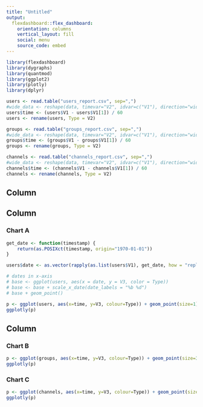 ```yaml
---
title: "Untitled"
output: 
  flexdashboard::flex_dashboard:
    orientation: columns
    vertical_layout: fill
    social: menu
    source_code: embed
---
```


```r
library(flexdashboard)
library(dygraphs)
library(quantmod)
library(ggplot2)
library(plotly)
library(dplyr)

users <- read.table("users_report.csv", sep=",")
#wide_data <- reshape(data, timevar="V2", idvar=c("V1"), direction="wide")
users$time <- (users$V1 - users$V1[1]) / 60
users <- rename(users, Type = V2)

groups <- read.table("groups_report.csv", sep=",")
#wide_data <- reshape(data, timevar="V2", idvar=c("V1"), direction="wide")
groups$time <- (groups$V1 - groups$V1[1]) / 60
groups <- rename(groups, Type = V2)

channels <- read.table("channels_report.csv", sep=",")
#wide_data <- reshape(data, timevar="V2", idvar=c("V1"), direction="wide")
channels$time <- (channels$V1 - channels$V1[1]) / 60
channels <- rename(channels, Type = V2)
```

Column {.tabset}
-------------------------------------
Column {data-width=650}
-----------------------------------------------------------------------

### Chart A



```r
get_date <- function(timestamp) {
    return(as.POSIXct(timestamp, origin="1970-01-01"))
}

users$date <- as.vector(rapply(as.list(users$V1), get_date, how = "replace"))

# dates in x-axis
# base <- ggplot(users, aes(x = date, y = V3, color = Type)) 
# base <- base + scale_x_date(date_labels = "%b %d")
# base + geom_point()

p <- ggplot(users, aes(x=time, y=V3, colour=Type)) + geom_point(size=1) + theme_bw() + xlab("Linha do tempo") + ylab("Quantidade de Usuários") + scale_x_date(date_labels = "%b %d") + theme(axis.text=element_text(size=16), axis.title=element_text(size=16), legend.text = element_text(size=16), legend.title = element_text(size=16)) + guides(colour = guide_legend(override.aes = list(size=10)))
ggplotly(p)
```

Column {data-width=350}
-----------------------------------------------------------------------

### Chart B

```r
p <- ggplot(groups, aes(x=time, y=V3, colour=Type)) + geom_point(size=3) + theme_bw() + xlab("Linha do tempo") + ylab("Quantidade de Mensagens") + theme(axis.text=element_text(size=16), axis.title=element_text(size=16), legend.text = element_text(size=16), legend.title = element_text(size=16)) + guides(colour = guide_legend(override.aes = list(size=10)))
ggplotly(p)
```

### Chart C

```r
p <- ggplot(channels, aes(x=time, y=V3, colour=Type)) + geom_point(size=3) + theme_bw() + xlab("Linha do tempo") + ylab("Quantidade de Mensagens") + theme(axis.text=element_text(size=28), axis.title=element_text(size=28), legend.text = element_text(size=28), legend.title = element_text(size=28)) + guides(colour = guide_legend(override.aes = list(size=10)))
ggplotly(p)
```

